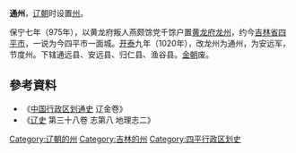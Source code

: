 '''通州'''，[[辽朝|辽朝]]时设置[[州|州]]。

保宁七年（975年），以黄龙府叛人燕颇馀党千馀户置[[黄龙府|黄龙府]][[龙州|龙州]]，约今[[吉林省|吉林省]][[四平市|四平市]]，一说为今四平市一面城。[[开泰_(辽朝)|开泰]]九年（1020年），改龙州为通州，为安远军，节度州。下辖通远县、安远县、归仁县、渔谷县。[[金朝|金朝]]废。

==參考資料==
*《[[中国行政区划通史|中国行政区划通史]] 辽金卷》
*《[[辽史|辽史]] 第三十八卷 志第八 地理志二》
{{辽朝行政区划|nocat}}
{{辽朝行政区划小作品}}
[[Category:辽朝的州|Category:辽朝的州]] 
[[Category:吉林的州|Category:吉林的州]]
[[Category:四平行政区划史|Category:四平行政区划史]]